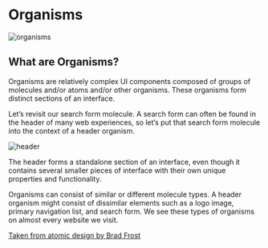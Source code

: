 
<Meta title="Components/Organisms/Intro" />

# Organisms

![organisms](https://atomicdesign.bradfrost.com/images/content/atomic-design-organisms.png)

## What are Organisms?

Organisms are relatively complex UI components composed of groups of molecules and/or atoms and/or other organisms. These organisms form distinct sections of an interface.

Let’s revisit our search form molecule. A search form can often be found in the header of many web experiences, so let’s put that search form molecule into the context of a header organism.

![header](https://atomicdesign.bradfrost.com/images/content/organism-header.png)

The header forms a standalone section of an interface, even though it contains several smaller pieces of interface with their own unique properties and functionality.

Organisms can consist of similar or different molecule types. A header organism might consist of dissimilar elements such as a logo image, primary navigation list, and search form. We see these types of organisms on almost every website we visit.

[Taken from atomic design by Brad Frost](https://bradfrost.com/blog/post/atomic-web-design/#atoms)